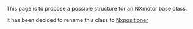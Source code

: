This page is to propose a possible structure for an NXmotor base class. 

It has been decided to rename this class to [[Nxpositioner]]